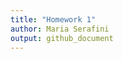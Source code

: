 ```yaml
---
title: "Homework 1"
author: Maria Serafini
output: github_document
---
```


```r

```



